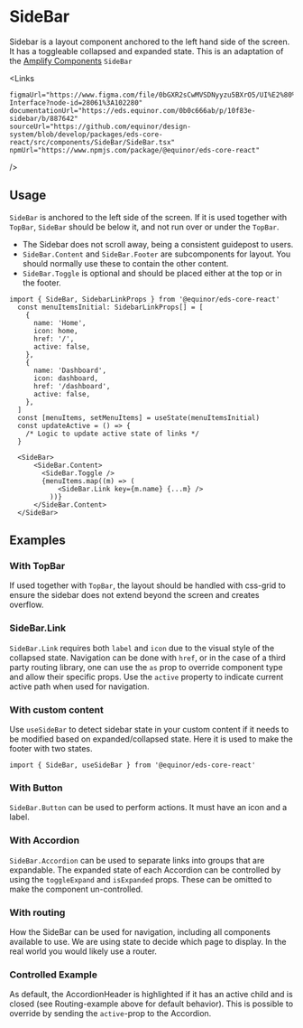 
# SideBar

Sidebar is a layout component anchored to the left hand side of the screen. 
It has a toggleable collapsed and expanded state. This is an adaptation of the [Amplify Components](https://storybook-amplify-components.app.radix.equinor.com/?path=/docs/navigation-sidebar--primary) `SideBar`


<Links 
    
    figmaUrl="https://www.figma.com/file/0bGXR2sCwMVSDNyyzu5BXrO5/UI%E2%80%94User-Interface?node-id=28061%3A102280"
    documentationUrl="https://eds.equinor.com/0b0c666ab/p/10f83e-sidebar/b/887642"
    sourceUrl="https://github.com/equinor/design-system/blob/develop/packages/eds-core-react/src/components/SideBar/SideBar.tsx"
    npmUrl="https://www.npmjs.com/package/@equinor/eds-core-react"
/>

<Story id="navigation-sidebar--primary" />
<PropsTable />

## Usage

`SideBar` is anchored to the left side of the screen. If it is used together with `TopBar`, 
`SideBar` should be below it, and not run over or under the `TopBar`.

<ul>
    <li>The Sidebar does not scroll away, being a consistent guidepost to users.</li>
    <li><code>SideBar.Content</code> and <code>SideBar.Footer</code> are subcomponents for layout. 
    You should normally use these to contain the other content.</li>
    <li><code>SideBar.Toggle</code> is optional and should be placed either at the top or in the footer.</li>
</ul>

```tsx
import { SideBar, SidebarLinkProps } from '@equinor/eds-core-react'
  const menuItemsInitial: SidebarLinkProps[] = [
    {
      name: 'Home',
      icon: home,
      href: '/',
      active: false,
    },
    {
      name: 'Dashboard',
      icon: dashboard,
      href: '/dashboard',
      active: false,
    },
  ]
  const [menuItems, setMenuItems] = useState(menuItemsInitial)
  const updateActive = () => {
    /* Logic to update active state of links */
  }

  <SideBar>
      <SideBar.Content>
        <SideBar.Toggle />
        {menuItems.map((m) => (
            <SideBar.Link key={m.name} {...m} />
          ))}
      </SideBar.Content>
  </SideBar>
```

## Examples

### With TopBar
If used together with `TopBar`, the layout should be handled with css-grid to ensure the sidebar does not extend beyond the screen and creates overflow.
<Story id="navigation-sidebar--with-topbar" />

### SideBar.Link

`SideBar.Link` requires both `label` and `icon` due to the visual style of the collapsed state. 
Navigation can be done with `href`, or in the case of a third party routing library, one can use the `as` prop 
to override component type and allow their specific props. 
Use the `active` property to indicate current active path when used for navigation.
<Story id="navigation-sidebar--active-path" />

### With custom content

Use <code>useSideBar</code> to detect sidebar state in your custom content if it needs to be modified based on expanded/collapsed state. 
Here it is used to make the footer with two states.
```tsx
import { SideBar, useSideBar } from '@equinor/eds-core-react'
```
<Story id="navigation-sidebar--custom-content" />

### With Button

`SideBar.Button` can be used to perform actions. It must have an icon and a label.
<Story id="navigation-sidebar--with-button" />

### With Accordion

`SideBar.Accordion` can be used to separate links into groups that are expandable. The expanded state of each
Accordion can be controlled by using the `toggleExpand` and `isExpanded` props. These can be omitted
to make the component un-controlled.
<Story id="navigation-sidebar--with-accordion" />

### With routing

How the SideBar can be used for navigation, including all components available to use.
We are using state to decide which page to display. In the real world you would likely use a router.
<Story id="navigation-sidebar--with-routing" />

### Controlled Example

As default, the AccordionHeader is highlighted if it has an active child and is closed (see Routing-example above for default behavior).
This is possible to override by sending the `active`-prop to the Accordion.
<Story id="navigation-sidebar--controlled-example" />


